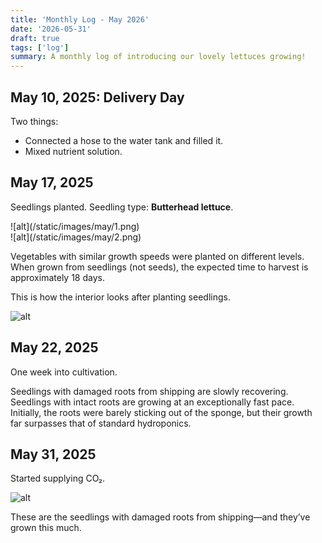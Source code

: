 ```yaml
---
title: 'Monthly Log - May 2026'
date: '2026-05-31'
draft: true
tags: ['log']
summary: A monthly log of introducing our lovely lettuces growing!
---
```


## May 10, 2025: Delivery Day

Two things:
- Connected a hose to the water tank and filled it.
- Mixed nutrient solution.

## May 17, 2025

Seedlings planted.
Seedling type: **Butterhead lettuce**.

<div className="-mx-2 flex flex-wrap overflow-hidden xl:-mx-2">
    <div className="my-1 w-full overflow-hidden px-2 xl:my-1 xl:w-1/2 xl:px-2">
        ![alt](/static/images/may/1.png)
    </div>
    <div className="my-1 w-full overflow-hidden px-2 xl:my-1 xl:w-1/2 xl:px-2">
        ![alt](/static/images/may/2.png)
    </div>
</div>

Vegetables with similar growth speeds were planted on different levels. When grown from seedlings (not seeds), the expected time to harvest is approximately 18 days.

This is how the interior looks after planting seedlings.

![alt](/static/images/may/3.png)

## May 22, 2025

One week into cultivation.

Seedlings with damaged roots from shipping are slowly recovering. 
Seedlings with intact roots are growing at an exceptionally fast pace. 
Initially, the roots were barely sticking out of the sponge, but their growth far surpasses that of standard hydroponics.

## May 31, 2025

Started supplying CO₂.

![alt](/static/images/may/4.png)

These are the seedlings with damaged roots from shipping—and they’ve grown this much.